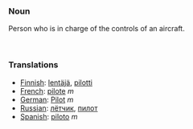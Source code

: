 ===Noun===

Person who is in charge of the controls of an aircraft.

<br>

===Translations===
*[[Finnish]]: [[lentäjä]], [[pilotti]]
*[[French]]: [[pilote]]  ''m''
*[[German]]: [[Pilot]] ''m''
*[[Russian]]: [[лётчик]], [[пилот]]
*[[Spanish]]: [[piloto]] ''m''